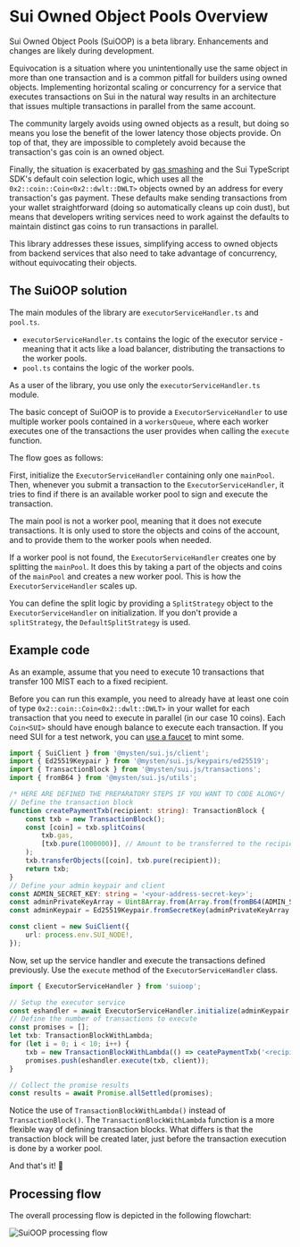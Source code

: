 # Sui Owned Object Pools Overview


<Callout type="info">
	Sui Owned Object Pools (SuiOOP) is a beta library. Enhancements and changes are likely during
	development.
</Callout>

Equivocation is a situation where you unintentionally use the same object in more than one
transaction and is a common pitfall for builders using owned objects. Implementing horizontal
scaling or concurrency for a service that executes transactions on Sui in the natural way results in
an architecture that issues multiple transactions in parallel from the same account.

The community largely avoids using owned objects as a result, but doing so means you lose the
benefit of the lower latency those objects provide. On top of that, they are impossible to
completely avoid because the transaction's gas coin is an owned object.

Finally, the situation is exacerbated by
[gas smashing](https://docs.sui.io/concepts/transactions/gas-smashing) and the Sui TypeScript SDK's
default coin selection logic, which uses all the `0x2::coin::Coin<0x2::dwlt::DWLT>` objects owned by
an address for every transaction's gas payment. These defaults make sending transactions from your
wallet straightforward (doing so automatically cleans up coin dust), but means that developers
writing services need to work against the defaults to maintain distinct gas coins to run
transactions in parallel.

This library addresses these issues, simplifying access to owned objects from backend services that
also need to take advantage of concurrency, without equivocating their objects.

## The SuiOOP solution

The main modules of the library are `executorServiceHandler.ts` and `pool.ts`.

- `executorServiceHandler.ts` contains the logic of the executor service - meaning that it acts like
  a load balancer, distributing the transactions to the worker pools.
- `pool.ts` contains the logic of the worker pools.

As a user of the library, you use only the `executorServiceHandler.ts` module.

The basic concept of SuiOOP is to provide a `ExecutorServiceHandler` to use multiple worker pools
contained in a `workersQueue`, where each worker executes one of the transactions the user provides
when calling the `execute` function.

The flow goes as follows:

First, initialize the `ExecutorServiceHandler` containing only one `mainPool`. Then, whenever you
submit a transaction to the `ExecutorServiceHandler`, it tries to find if there is an available
worker pool to sign and execute the transaction.

The main pool is not a worker pool, meaning that it does not execute transactions. It is only used
to store the objects and coins of the account, and to provide them to the worker pools when needed.

If a worker pool is not found, the `ExecutorServiceHandler` creates one by splitting the `mainPool`.
It does this by taking a part of the objects and coins of the `mainPool` and creates a new worker
pool. This is how the `ExecutorServiceHandler` scales up.

You can define the split logic by providing a `SplitStrategy` object to the `ExecutorServiceHandler`
on initialization. If you don't provide a `splitStrategy`, the `DefaultSplitStrategy` is used.

## Example code

As an example, assume that you need to execute 10 transactions that transfer 100 MIST each to a
fixed recipient.

Before you can run this example, you need to already have at least one coin of type
`0x2::coin::Coin<0x2::dwlt::DWLT>` in your wallet for each transaction that you need to execute in
parallel (in our case 10 coins). Each `Coin<SUI>` should have enough balance to execute each
transaction. If you need SUI for a test network, you can
[use a faucet](https://docs.sui.io/guides/developer/getting-started/get-coins) to mint some.

```ts
import { SuiClient } from '@mysten/sui.js/client';
import { Ed25519Keypair } from '@mysten/sui.js/keypairs/ed25519';
import { TransactionBlock } from '@mysten/sui.js/transactions';
import { fromB64 } from '@mysten/sui.js/utils';

/* HERE ARE DEFINED THE PREPARATORY STEPS IF YOU WANT TO CODE ALONG*/
// Define the transaction block
function createPaymentTxb(recipient: string): TransactionBlock {
	const txb = new TransactionBlock();
	const [coin] = txb.splitCoins(
		txb.gas,
		[txb.pure(1000000)], // Amount to be transferred to the recipient
	);
	txb.transferObjects([coin], txb.pure(recipient));
	return txb;
}
// Define your admin keypair and client
const ADMIN_SECRET_KEY: string = '<your-address-secret-key>';
const adminPrivateKeyArray = Uint8Array.from(Array.from(fromB64(ADMIN_SECRET_KEY)));
const adminKeypair = Ed25519Keypair.fromSecretKey(adminPrivateKeyArray.slice(1));

const client = new SuiClient({
	url: process.env.SUI_NODE!,
});
```

Now, set up the service handler and execute the transactions defined previously. Use the `execute`
method of the `ExecutorServiceHandler` class.

```ts
import { ExecutorServiceHandler } from 'suioop';

// Setup the executor service
const eshandler = await ExecutorServiceHandler.initialize(adminKeypair, client);
// Define the number of transactions to execute
const promises = [];
let txb: TransactionBlockWithLambda;
for (let i = 0; i < 10; i++) {
	txb = new TransactionBlockWithLambda(() => ceatePaymentTxb('<recipient-address>'));
	promises.push(eshandler.execute(txb, client));
}

// Collect the promise results
const results = await Promise.allSettled(promises);
```

Notice the use of `TransactionBlockWithLambda()` instead of `TransactionBlock()`. The
`TransactionBlockWithLambda` function is a more flexible way of defining transaction blocks. What
differs is that the transaction block will be created later, just before the transaction execution
is done by a worker pool.

And that's it! 🚀

## Processing flow

The overall processing flow is depicted in the following flowchart:

![SuiOOP processing flow](/sui-exec-handler-flowchart.png)
